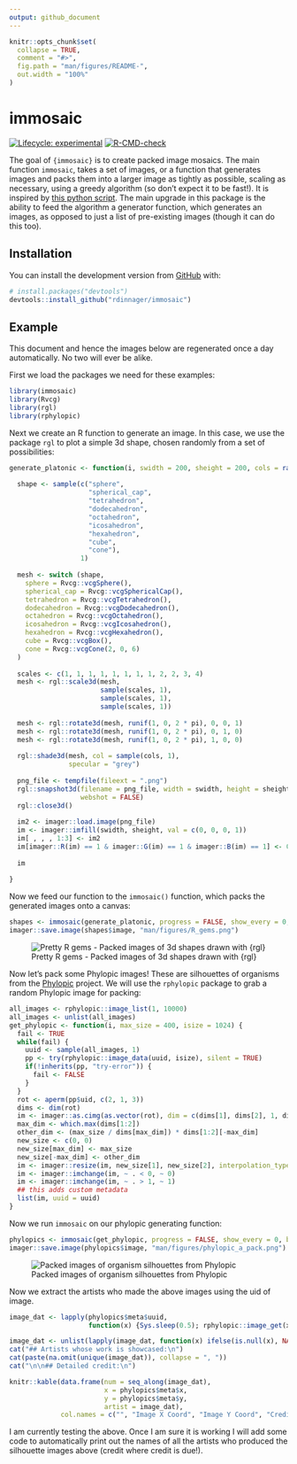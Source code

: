 ```yaml
---
output: github_document
---
```


<!-- README.md is generated from README.Rmd. Please edit that file -->

```r
knitr::opts_chunk$set(
  collapse = TRUE,
  comment = "#>",
  fig.path = "man/figures/README-",
  out.width = "100%"
)
```

# immosaic

<!-- badges: start -->
[![Lifecycle: experimental](https://img.shields.io/badge/lifecycle-experimental-orange.svg)](https://lifecycle.r-lib.org/articles/stages.html#experimental)
[![R-CMD-check](https://github.com/rdinnager/immosaic/workflows/R-CMD-check/badge.svg)](https://github.com/rdinnager/immosaic/actions)
<!-- badges: end -->

The goal of `{immosaic}` is to create packed image mosaics. The main function `immosaic`, takes a set of images, or a function that generates images and packs them into a larger image as tightly as possible, scaling as necessary, using a greedy algorithm (so don't expect it to be fast!). It is inspired by [this python script](https://github.com/qnzhou/Mosaic]). The main upgrade in this package is the ability to feed the algorithm a generator function, which generates an images, as opposed to just a list of pre-existing images (though it can do this too).

## Installation

You can install the development version from [GitHub](https://github.com/) with:

``` r
# install.packages("devtools")
devtools::install_github("rdinnager/immosaic")
```
## Example

This document and hence the images below are regenerated once a day automatically. No two will ever be alike.

First we load the packages we need for these examples:

```r
library(immosaic)
library(Rvcg)
library(rgl)
library(rphylopic)
```

Next we create an R function to generate an image. In this case, we use the package `rgl` to plot a simple 3d shape, chosen randomly from a set of possibilities:

```r

generate_platonic <- function(i, swidth = 200, sheight = 200, cols = rainbow(100)) {
  
  shape <- sample(c("sphere",
                    "spherical_cap",
                    "tetrahedron",
                    "dodecahedron",
                    "octahedron",
                    "icosahedron",
                    "hexahedron",
                    "cube",
                    "cone"),
                  1)
  
  mesh <- switch (shape,
    sphere = Rvcg::vcgSphere(),
    spherical_cap = Rvcg::vcgSphericalCap(),
    tetrahedron = Rvcg::vcgTetrahedron(),
    dodecahedron = Rvcg::vcgDodecahedron(),
    octahedron = Rvcg::vcgOctahedron(),
    icosahedron = Rvcg::vcgIcosahedron(),
    hexahedron = Rvcg::vcgHexahedron(),
    cube = Rvcg::vcgBox(),
    cone = Rvcg::vcgCone(2, 0, 6)
  )
  
  scales <- c(1, 1, 1, 1, 1, 1, 1, 1, 2, 2, 3, 4)
  mesh <- rgl::scale3d(mesh, 
                       sample(scales, 1),
                       sample(scales, 1),
                       sample(scales, 1))
  
  mesh <- rgl::rotate3d(mesh, runif(1, 0, 2 * pi), 0, 0, 1)
  mesh <- rgl::rotate3d(mesh, runif(1, 0, 2 * pi), 0, 1, 0)
  mesh <- rgl::rotate3d(mesh, runif(1, 0, 2 * pi), 1, 0, 0)
  
  rgl::shade3d(mesh, col = sample(cols, 1),
               specular = "grey")
  
  png_file <- tempfile(fileext = ".png")
  rgl::snapshot3d(filename = png_file, width = swidth, height = sheight,
                  webshot = FALSE)
  rgl::close3d()
  
  im2 <- imager::load.image(png_file)
  im <- imager::imfill(swidth, sheight, val = c(0, 0, 0, 1))
  im[ , , , 1:3] <- im2 
  im[imager::R(im) == 1 & imager::G(im) == 1 & imager::B(im) == 1] <- 0
  
  im  
 
}

```

Now we feed our function to the `immosaic()` function, which packs the generated images onto a canvas: 

```r
shapes <- immosaic(generate_platonic, progress = FALSE, show_every = 0, bg = "white")
imager::save.image(shapes$image, "man/figures/R_gems.png")
```

![Pretty R gems - Packed images of 3d shapes drawn with {rgl}](man/figures/R_gems.png)

Now let's pack some Phylopic images! These are silhouettes of organisms from the [Phylopic](http://phylopic.org/) project. We will use the `rphylopic` package to grab a random Phylopic image for packing:

```r
all_images <- rphylopic::image_list(1, 10000)
all_images <- unlist(all_images)
get_phylopic <- function(i, max_size = 400, isize = 1024) {
  fail <- TRUE
  while(fail) {
    uuid <- sample(all_images, 1)
    pp <- try(rphylopic::image_data(uuid, isize), silent = TRUE)
    if(!inherits(pp, "try-error")) {
      fail <- FALSE
    }
  }
  rot <- aperm(pp$uid, c(2, 1, 3))
  dims <- dim(rot)
  im <- imager::as.cimg(as.vector(rot), dim = c(dims[1], dims[2], 1, dims[3]))
  max_dim <- which.max(dims[1:2])
  other_dim <- (max_size / dims[max_dim]) * dims[1:2][-max_dim]
  new_size <- c(0, 0)
  new_size[max_dim] <- max_size
  new_size[-max_dim] <- other_dim
  im <- imager::resize(im, new_size[1], new_size[2], interpolation_type = 6)
  im <- imager::imchange(im, ~ . < 0, ~ 0)
  im <- imager::imchange(im, ~ . > 1, ~ 1)
  ## this adds custom metadata
  list(im, uuid = uuid)
}
```

Now we run `immosaic` on our phylopic generating function:

```r
phylopics <- immosaic(get_phylopic, progress = FALSE, show_every = 0, bg = "white", min_scale = 0.01)
imager::save.image(phylopics$image, "man/figures/phylopic_a_pack.png")
```

![Packed images of organism silhouettes from Phylopic](man/figures/phylopic_a_pack.png)

Now we extract the artists who made the above images using the uid of image.

```r
image_dat <- lapply(phylopics$meta$uuid, 
                    function(x) {Sys.sleep(0.5); rphylopic::image_get(x, options = c("credit"))$credit})
```

```r
image_dat <- unlist(lapply(image_dat, function(x) ifelse(is.null(x), NA, x)))
cat("## Artists whose work is showcased:\n")
cat(paste(na.omit(unique(image_dat)), collapse = ", "))
cat("\n\n## Detailed credit:\n")
```

```r
knitr::kable(data.frame(num = seq_along(image_dat), 
                        x = phylopics$meta$x, 
                        y = phylopics$meta$y, 
                        artist = image_dat),
             col.names = c("", "Image X Coord", "Image Y Coord", "Credit"))
```

I am currently testing the above. Once I am sure it is working I will add some code to automatically print out the names of all the artists who produced the silhouette images above (credit where credit is due!).

